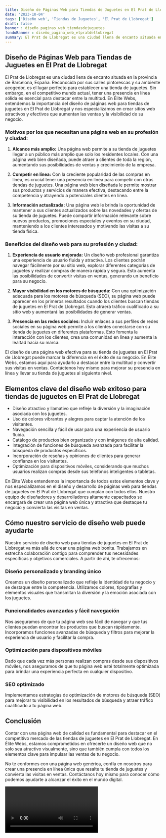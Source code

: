 ```yaml
---
title: Diseño de Páginas Web para Tiendas de Juguetes en El Prat de Llobregat
date: '2023-10-04'
tags: ['Diseño web', 'Tiendas de Juguetes', 'El Prat de Llobregat']
draft: false
banner : diseño_paginas_web_tiendasdejuguetes
fondoBanner : diseño_pagina_web_elpratdellobregat
summary: El Prat de Llobregat es una ciudad llena de encanto situada en la provincia de Barcelona, España. Reconocida por sus calles pintorescas y su ambiente acogedor, es el lugar perfecto para establecer una tienda de juguetes. Sin embargo, en el competitivo mundo actual, tener una presencia en línea sólida es esencial para destacar entre la multitud. En Élite Webs, entendemos la importancia del diseño de páginas web para tiendas de juguetes en El Prat de Llobregat y nos especializamos en crear sitios web atractivos y efectivos que aumentan las ventas y la visibilidad de su negocio.
---
```


## Diseño de Páginas Web para Tiendas de Juguetes en El Prat de Llobregat

El Prat de Llobregat es una ciudad llena de encanto situada en la provincia de Barcelona, España. Reconocida por sus calles pintorescas y su ambiente acogedor, es el lugar perfecto para establecer una tienda de juguetes. Sin embargo, en el competitivo mundo actual, tener una presencia en línea sólida es esencial para destacar entre la multitud. En Élite Webs, entendemos la importancia del diseño de páginas web para tiendas de juguetes en El Prat de Llobregat y nos especializamos en crear sitios web atractivos y efectivos que aumentan las ventas y la visibilidad de su negocio.

### Motivos por los que necesitan una página web en su profesión y ciudad:

1. **Alcance más amplio:** Una página web permite a su tienda de juguetes llegar a un público más amplio que solo los residentes locales. Con una página web bien diseñada, puede atraer a clientes de toda la región, aumentando sus posibilidades de ventas y crecimiento de la empresa.

2. **Competir en línea:** Con la creciente popularidad de las compras en línea, es crucial tener una presencia en línea para competir con otras tiendas de juguetes. Una página web bien diseñada le permite mostrar sus productos y servicios de manera efectiva, destacando entre la competencia y atrayendo a potenciales clientes en línea.

3. **Información actualizada:** Una página web le brinda la oportunidad de mantener a sus clientes actualizados sobre las novedades y ofertas de su tienda de juguetes. Puede compartir información relevante sobre nuevos productos, promociones especiales y eventos en su ciudad, manteniendo a los clientes interesados y motivando las visitas a su tienda física.

### Beneficios del diseño web para su profesión y ciudad:

1. **Experiencia de usuario mejorada:** Un diseño web profesional garantiza una experiencia de usuario fluida y atractiva. Los clientes podrán navegar fácilmente por su sitio web, explorar diferentes categorías de juguetes y realizar compras de manera rápida y segura. Esto aumenta las posibilidades de convertir visitas en ventas, generando un beneficio para su negocio.

2. **Mayor visibilidad en los motores de búsqueda:** Con una optimización adecuada para los motores de búsqueda (SEO), su página web puede aparecer en los primeros resultados cuando los clientes buscan tiendas de juguetes en El Prat de Llobregat. Esto atraerá tráfico cualificado a su sitio web y aumentará las posibilidades de generar ventas.

3. **Presencia en las redes sociales:** Incluir enlaces a sus perfiles de redes sociales en su página web permite a los clientes conectarse con su tienda de juguetes en diferentes plataformas. Esto fomenta la interacción con los clientes, crea una comunidad en línea y aumenta la lealtad hacia su marca.

El diseño de una página web efectiva para su tienda de juguetes en El Prat de Llobregat puede marcar la diferencia en el éxito de su negocio. En Élite Webs, estamos aquí para ayudarlo a destacar entre la multitud y convertir sus visitas en ventas. Contáctenos hoy mismo para mejorar su presencia en línea y llevar su tienda de juguetes al siguiente nivel.

<GifSeo />

<Cta />

## Elementos clave del diseño web exitoso para tiendas de juguetes en El Prat de Llobregat

- Diseño atractivo y llamativo que refleje la diversión y la imaginación asociada con los juguetes.
- Uso de colores vibrantes y alegres para captar la atención de los visitantes.
- Navegación sencilla y fácil de usar para una experiencia de usuario fluida.
- Catálogo de productos bien organizado y con imágenes de alta calidad.
- Integración de funciones de búsqueda avanzada para facilitar la búsqueda de productos específicos.
- Incorporación de reseñas y opiniones de clientes para generar confianza en los visitantes.
- Optimización para dispositivos móviles, considerando que muchos usuarios realizan compras desde sus teléfonos inteligentes o tabletas.

En Élite Webs entendemos la importancia de todos estos elementos clave y nos especializamos en el diseño y desarrollo de páginas web para tiendas de juguetes en El Prat de Llobregat que cumplan con todos ellos. Nuestro equipo de diseñadores y desarrolladores altamente capacitados se encargará de crear una página web única y atractiva que destaque tu negocio y convierta las visitas en ventas.

## Cómo nuestro servicio de diseño web puede ayudarte

Nuestro servicio de diseño web para tiendas de juguetes en El Prat de Llobregat va más allá de crear una página web bonita. Trabajamos en estrecha colaboración contigo para comprender tus necesidades específicas y objetivos comerciales. A partir de ahí, te ofrecemos:

### Diseño personalizado y branding único

Creamos un diseño personalizado que refleje la identidad de tu negocio y se destaque entre la competencia. Utilizamos colores, tipografías y elementos visuales que transmitan la diversión y la emoción asociada con los juguetes.

### Funcionalidades avanzadas y fácil navegación

Nos aseguramos de que tu página web sea fácil de navegar y que tus clientes puedan encontrar los productos que buscan rápidamente. Incorporamos funciones avanzadas de búsqueda y filtros para mejorar la experiencia de usuario y facilitar la compra.

### Optimización para dispositivos móviles

Dado que cada vez más personas realizan compras desde sus dispositivos móviles, nos aseguramos de que tu página web esté totalmente optimizada para brindar una experiencia perfecta en cualquier dispositivo.

### SEO optimizado

Implementamos estrategias de optimización de motores de búsqueda (SEO) para mejorar tu visibilidad en los resultados de búsqueda y atraer tráfico cualificado a tu página web.

## Conclusión

Contar con una página web de calidad es fundamental para destacar en el competitivo mercado de las tiendas de juguetes en El Prat de Llobregat. En Élite Webs, estamos comprometidos en ofrecerte un diseño web que no solo sea atractivo visualmente, sino que también cumpla con todos los elementos clave para impulsar las ventas de tu negocio.

No te conformes con una página web genérica, confía en nosotros para crear una presencia en línea única que resalte tu tienda de juguetes y convierta las visitas en ventas. Contáctanos hoy mismo para conocer cómo podemos ayudarte a alcanzar el éxito en el mundo digital.

<Video />

<CtaBot job='Tiendas de Juguetes' city='El Prat de Llobregat'/>

<Gmaps query='El Prat de Llobregat+españa+maps' />